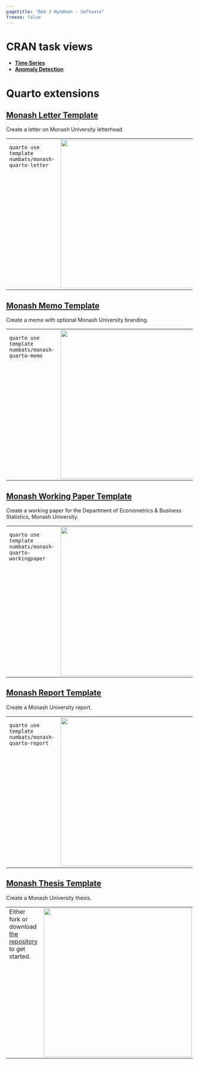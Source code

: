 ```yaml
---
pagetitle: "Rob J Hyndman - Software"
freeze: false
---
```


# CRAN task views

* [**Time Series**](https://cran.r-project.org/view=TimeSeries)
* [**Anomaly Detection**](https://github.com/pridiltal/ctv-AnomalyDetection)

<!-- # Selected R packages I've coauthored -->

<!-- ```{r functions, include=FALSE} -->
<!-- library(tidyverse) -->
<!-- source(here::here("software/software_functions.R")) -->
<!-- packages <- rjh_packages() -->
<!-- ``` -->

<!-- ```{r tables, echo=FALSE, results='asis'} -->
<!-- sections <- unique(packages$section) -->
<!-- for(i in seq_along(sections)) { -->
<!--   packages %>% -->
<!--     filter(section == sections[i]) %>% -->
<!--     package_table() -->
<!-- } -->
<!-- ``` -->

# Quarto extensions

## [Monash Letter Template](https://github.com/numbats/monash-quarto-letter)

Create a letter on Monash University letterhead.

<table>
<tr><td valign="top" width="67%">

```
quarto use template numbats/monash-quarto-letter
```

</td><td valign="top">
[![](https://github.com/numbats/monash-quarto-letter/raw/main/examples/template.png){width=400}](https://github.com/numbats/monash-quarto-letter)
</td>
</tr>
</table>

## [Monash Memo Template](https://github.com/numbats/monash-quarto-memo)

Create a memo with optional Monash University branding.

<table>
<tr><td valign="top" width="67%">
```
quarto use template numbats/monash-quarto-memo
```

</td><td valign="top">
[![](https://github.com/numbats/monash-quarto-memo/raw/main/examples/template.png){width=400}](https://github.com/numbats/monash-quarto-memo)
</td>
</tr>
</table>

## [Monash Working Paper Template](https://github.com/numbats/monash-quarto-workingpaper)

Create a working paper for the Department of Econometrics & Business Statistics, Monash University.

<table>
<tr><td valign="top" width="67%">
```
quarto use template numbats/monash-quarto-workingpaper
```

</td><td valign="top">
[![](https://github.com/numbats/monash-quarto-workingpaper/raw/main/examples/template.png){width=400}](https://github.com/numbats/monash-quarto-workingpaper)
</td>
</tr>
</table>

## [Monash Report Template](https://github.com/numbats/monash-quarto-report)

Create a Monash University report.

<table>
<tr><td valign="top" width="67%">
```
quarto use template numbats/monash-quarto-report
```

</td><td valign="top">
[![](https://github.com/numbats/monash-quarto-report/raw/main/examples/template.png){width=400}](https://github.com/numbats/monash-quarto-report)
</td>
</tr>
</table>

## [Monash Thesis Template](https://github.com/numbats/monash-quarto-thesis)

Create a Monash University thesis.

<table>
<tr><td valign="top" width="67%">
Either fork or download [the repository](https://github.com/numbats/monash-quarto-thesis) to get started.
</td><td width=300 valign="top" align="right">
[![](https://github.com/numbats/monash-quarto-thesis/raw/main/examples/template.png){width=400 fig-align='right'}](https://github.com/numbats/monash-quarto-thesis)
</td>
</tr>
</table>
